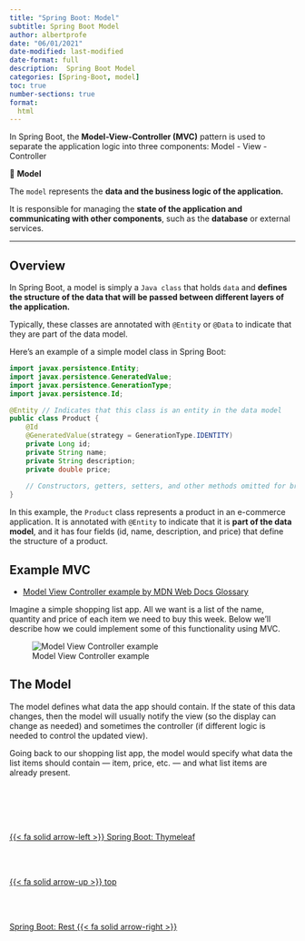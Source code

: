 ```yaml
---
title: "Spring Boot: Model"
subtitle: Spring Boot Model
author: albertprofe
date: "06/01/2021"
date-modified: last-modified
date-format: full
description:  Spring Boot Model
categories: [Spring-Boot, model]
toc: true
number-sections: true
format:
  html
---
```


In Spring Boot, the **Model-View-Controller (MVC)** pattern is used to separate the application logic into three components: Model - View -Controller

::: {.summary}

📘 **Model**

The ``model`` represents the **data and the business logic of the application.**

It is responsible for managing the **state of the application and communicating with other components**, such as the **database** or external services.

:::

---


## Overview

In Spring Boot, a model is simply a ``Java class`` that holds ``data`` and **defines the structure of the data that will be passed between different layers of the application.**

Typically, these classes are annotated with ``@Entity`` or ``@Data`` to indicate that they are part of the data model.

Here's an example of a simple model class in Spring Boot:

``` java
import javax.persistence.Entity;
import javax.persistence.GeneratedValue;
import javax.persistence.GenerationType;
import javax.persistence.Id;

@Entity // Indicates that this class is an entity in the data model
public class Product {
    @Id
    @GeneratedValue(strategy = GenerationType.IDENTITY)
    private Long id;
    private String name;
    private String description;
    private double price;
    
    // Constructors, getters, setters, and other methods omitted for brevity
}

```

::: {.column-margin}
In this example, the ``Product`` class represents a product in an e-commerce application. It is annotated with ``@Entity`` to indicate that it is **part of the data model**, and it has four fields (id, name, description, and price) that define the structure of a product.
:::

## Example MVC

- [Model View Controller example by MDN Web Docs Glossary](https://developer.mozilla.org/en-US/docs/Glossary/MVC#model_view_controller_example){.external}

Imagine a simple shopping list app. All we want is a list of the name, quantity and price of each item we need to buy this week. Below we'll describe how we could implement some of this functionality using MVC.

![Model View Controller example](/images/springboot/model-view-controller-light-blue%20(1).png)

::: {.callout-note}
## The Model
The model defines what data the app should contain. If the state of this data changes, then the model will usually notify the view (so the display can change as needed) and sometimes the controller (if different logic is needed to control the updated view).

Going back to our shopping list app, the model would specify what data the list items should contain — item, price, etc. — and what list items are already present.

:::

<!--- navLinks -->
<br><br>
<div class=row>
<br>
<div class='column left previous'>
<br>
[{{< fa solid arrow-left >}} Spring Boot: Thymeleaf](/springboot/boot-concepts-th.qmd)
<br>
</div>
<br>
<div class='column center'>
<br>
[{{< fa solid arrow-up >}} top](#top)
<br>
</div>
<br>
<div class='column right next'>
<br>
[Spring Boot: Rest  {{< fa solid arrow-right >}}](/springboot/boot-concepts-rest.qmd)
<br>
</div>
<br>
</div>
